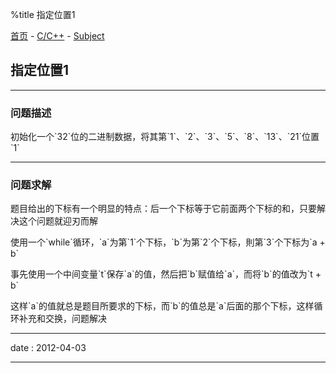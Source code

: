 %title 指定位置1

[[../../../index|首页]] - [[../index|C/C++]] - [[index|Subject]]
==指定位置1==
----
===问题描述===

初始化一个`32`位的二进制数据，将其第`1`、`2`、`3`、`5`、`8`、`13`、`21`位置`1`
----
===问题求解===

题目给出的下标有一个明显的特点：后一个下标等于它前面两个下标的和，只要解决这个问题就迎刃而解

使用一个`while`循环，`a`为第`1`个下标，`b`为第`2`个下标，則第`3`个下标为`a + b`

事先使用一个中间变量`t`保存`a`的值，然后把`b`赋值给`a`，而将`b`的值改为`t + b`

这样`a`的值就总是题目所要求的下标，而`b`的值总是`a`后面的那个下标，这样循环补充和交换，问题解决

{{{C++
<pre class="brush: cpp">
#include <iostream>
#include <bitset>

using std::bitset;

int main(int argc, char **argv)
{
	// 定义一个空的32位bitset
	bitset<32> bi;
	
	// 事先定义三个需要用到的变量
	int a(1), b(2), t;

	while(a <= 21){
		// 置位语句写在最前，a中保存有需要置位的下标值
		b.set(a);
		
		// 事先保存a的值，留待后用
		t = a;
		// 将b的值赋给a
		a = b;
		// 将b的值赋为原来的a+b，使得b值为下一个要求的下标
		b += t;
	}
	
	// 输出检验
	std::cout << bi << std::endl;
}
</pre>
}}}
----
<red>date</red> : 2012-04-03
----
